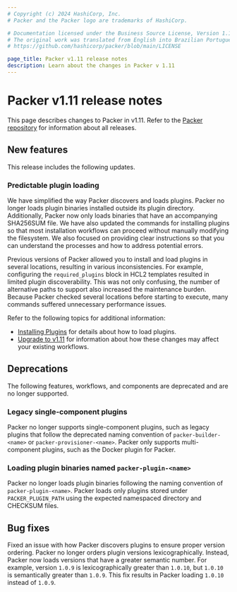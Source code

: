 ```yaml
---
# Copyright (c) 2024 HashiCorp, Inc.
# Packer and the Packer logo are trademarks of HashiCorp.

# Documentation licensed under the Business Source License, Version 1.1.
# The original work was translated from English into Brazilian Portuguese.
# https://github.com/hashicorp/packer/blob/main/LICENSE

page_title: Packer v1.11 release notes
description: Learn about the changes in Packer v 1.11
---
```


# Packer v1.11 release notes

This page describes changes to Packer in v1.11. Refer to the [Packer repository](https://github.com/hashicorp/packer/releases) for information about all releases.

## New features

This release includes the following updates.

### Predictable plugin loading

We have simplified the way Packer discovers and loads plugins. Packer no longer loads plugin binaries installed outside its plugin directory. Additionally, Packer now only loads binaries that have an accompanying SHA256SUM file. We have also updated the commands for installing plugins so that most installation workflows can proceed without manually modifying the filesystem. We also focused on providing clear instructions so that you can understand the processes and how to address potential errors.

Previous versions of Packer allowed you to install and load plugins in several locations, resulting in various inconsistencies. For example, configuring the `required_plugins` block in HCL2 templates resulted in limited plugin discoverability. This was not only confusing, the number of alternative paths to support also increased the maintenance burden. Because Packer checked several locations before starting to execute, many commands suffered unnecessary performance issues.

Refer to the following topics for additional information:

- [Installing Plugins](/packer/docs/plugins/install) for details about how to load plugins.
- [Upgrade to v1.11](/packer/docs/upgrade/v1_11) for information about how these changes may affect your existing workflows.

## Deprecations

The following features, workflows, and components are deprecated and are no longer supported.

### Legacy single-component plugins

Packer no longer supports single-component plugins, such as legacy plugins that follow the deprecated naming convention of `packer-builder-<name>` or `packer-provisioner-<name>`. Packer only supports multi-component plugins, such as the Docker plugin for Packer.

### Loading plugin binaries named `packer-plugin-<name>`

Packer no longer loads plugin binaries following the naming convention of `packer-plugin-<name>`. Packer loads only plugins stored under `PACKER_PLUGIN_PATH` using the expected namespaced directory and CHECKSUM files.

## Bug fixes

Fixed an issue with how Packer discovers plugins to ensure proper version ordering. Packer no longer orders plugin versions lexicographically. Instead, Packer now loads versions that have a greater semantic number.  For example, version `1.0.9` is lexicographically greater than `1.0.10`, but `1.0.10` is semantically greater than `1.0.9`. This fix results in Packer loading `1.0.10` instead of `1.0.9`.
